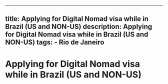 ---
  title: Applying for Digital Nomad visa while in Brazil (US and NON-US)
  description: Applying for Digital Nomad visa while in Brazil (US and NON-US)
  tags:
    - Rio de Janeiro
  ---
  # Applying for Digital Nomad visa while in Brazil (US and NON-US)
  